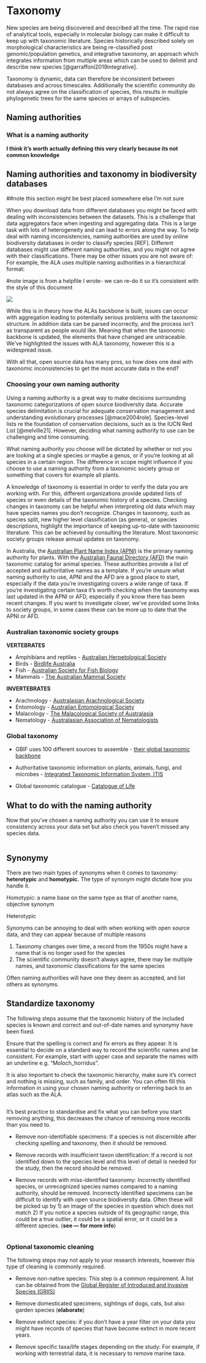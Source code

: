 # Taxonomy {#sec-standardise-taxonomy}

New species are being discovered and described all the time. The rapid rise of analytical tools, especially in molecular biology can make it difficult to keep up with taxonomic literature. Species historically described solely on morphological characteristics are being re-classified post genomic/population genetics, and integrative taxonomy, an approach which integrates information from multiple areas which can be used to delimit and describe new species [@garraffoni2019integrative].

Taxonomy is dynamic, data can therefore be inconsistent between databases and across timescales. Additionally the scientific community do not always agree on the classification of species, this results in multiple phylogenetic trees for the same species or arrays of subspecies.

## Naming authorities

### What is a naming authority

**I think it's worth actually defining this very clearly because its not common knowledge**

## Naming authorities and taxonomy in biodiversity databases

##note this section might be best placed somewhere else I'm not sure

When you download data from different databases you might be faced with dealing with inconsistencies between the datasets. This is a challenge that data aggregators face when ingesting and aggregating data. This is a large task with lots of heterogeneity and can lead to errors along the way. To help deal with naming inconsistencies, naming authorities are used by online biodiversity databases in order to classify species \[REF\]. Different databases might use different naming authorities, and you might not agree with their classifications. There may be other issues you are not aware of: For example, the ALA uses multiple naming authorities in a hierarchical format:

#note image is from a helpfile I wrote- we can re-do it so it's consistent with the style of this document

![](images/image-1066364510.png)

While this is in theory how the ALAs backbone is built, issues can occur with aggregation leading to potentially serious problems with the taxonomic structure. In addition data can be parsed incorrectly, and the process isn't as transparent as people would like. Meaning that when the taxonomic backbone is updated, the elements that have changed are untraceable. We've highlighted the issues with ALA taxonomy, however this is a widespread issue.

With all that, open source data has many pros, so how does one deal with taxonomic inconsistencies to get the most accurate data in the end?

### Choosing your own naming authority

Using a naming authority is a great way to make decisions surrounding taxonomic categorizations of open source biodiversity data. Accurate species delimitation is crucial for adequate conservation management and understanding evolutionary processes [@mace2004role]. Species-level lists re the foundation of conservation decisions, such as is the IUCN Red List [@melville21]. However, deciding what naming authority to use can be challenging and time consuming.

What naming authority you choose will be dictated by whether or not you are looking at a single species or maybe a genus, or if you're looking at all species in a certain region. The difference in scope might influence if you choose to use a naming authority from a taxonomic society group or something that covers for example all plants.

A knowledge of taxonomy is essential in order to verify the data you are working with. For this, different organizations provide updated lists of species or even details of the taxonomic history of a species. Checking changes in taxonomy can be helpful when interpreting old data which may have species names you don't recognize. Changes in taxonomy, such as species split, new higher level classification (as genera), or species descriptions, highlight the importance of keeping up-to-date with taxonomic literature. This can be achieved by consulting the literature. Most taxonomic society groups release annual updates on taxonomy.

In Australia, the [Australian Plant Name Index (APNI)](https://www.anbg.gov.au/apni/) is the primary naming authority for plants. With the [Australian Faunal Directory (AFD)](https://biodiversity.org.au/afd/home) the main taxonomic catalog for animal species. These authorities provide a list of accepted and authoritative names as a template. If you're unsure what naming authority to use, APNI and the AFD are a good place to start, especially if the data you're investigating covers a wide range of taxa. If you're investigating certain taxa it's worth checking when the taxonomy was last updated in the APNI or AFD, especially if you know there has been recent changes. If you want to investigate closer, we've provided some links to society groups, in some cases these can be more up to date that the APNI or AFD.

### Australian taxonomic society groups

**VERTEBRATES**

-   Amphibians and reptiles - [Australian Herpetological Society](https://ahs.org.au/)\
-   Birds - [Birdlife Australia](https://www.birdlife.org.au/)\
-   Fish - [Australian Society for Fish Biology](https://www.asfb.org.au/)\
-   Mammals - [The Australian Mammal Society](https://australianmammals.org.au/)

**INVERTEBRATES**

-   Arachnology - [Australasian Arachnological Society](www.australasianarachnologicalsociety.org)\
-   Entomology - [Australian Entomological Society](https://www.austentsoc.org.au/)\
-   Malacology - [The Malacological Society of Australasia](https://www.malsocaus.org/)\
-   Nematology - [Australasian Association of Nematologists](https://www.nematologists.org.au/)

### Global taxonomy

-   GBIF uses 100 different sources to assemble - [their global taxonomic backbone](https://www.gbif.org/dataset/d7dddbf4-2cf0-4f39-9b2a-bb099caae36c)

-   Authoritative taxonomic information on plants, animals, fungi, and microbes - [Integrated Taxonomic Information System, ITIS](https://www.itis.gov/)

-   Global taxonomic catalogue - [Catalogue of Life](https://www.catalogueoflife.org/)

## What to do with the naming authority

Now that you've chosen a naming authority you can use it to ensure consistency across your data set but also check you haven't missed any species data.

```r

```

## Synonymy

There are two main types of synonyms when it comes to taxonomy: **heterotypic** and **homotypic.** The type of synonym might dictate how you handle it.

Homotypic: a name base on the same type as that of another name, objective synonym

Heterotypic

Synonyms can be annoying to deal with when working with open source data, and they can appear because of multiple reasons

1.  Taxonomy changes over time, a record from the 1950s might have a name that is no longer used for the species
2.  The scientific community doesn't always agree, there may be multiple names, and taxonomic classifications for the same species

Often naming authorities will have one they deem as accepted, and list others as synonyms.

## Standardize taxonomy

The following steps assume that the taxonomic history of the included species is known and correct and out-of-date names and synonymy have been fixed.

Ensure that the spelling is correct and fix errors as they appear. It is essential to decide on a standard way to record the scientific names and be consistent. For example, start with upper case and separate the names with an underline e.g. "Moloch_horridus".

It is also important to check the taxonomic hierarchy, make sure it's correct and nothing is missing, such as family, and order. You can often fill this information in using your chosen naming authority or referring back to an atlas such as the ALA.

```r

```

It's best practice to standardise and fix what you can before you start removing anything, this decreases the chance of removing more records than you need to.

-   Remove non-identifiable specimens: If a species is not discernible after checking spelling and taxonomy, then it should be removed.

-   Remove records with insufficient taxon identification: If a record is not identified down to the species level and this level of detail is needed for the study, then the record should be removed.

-   Remove records with miss-identified taxonomy: Incorrectly identified species, or unrecognized species names compared to a naming authority, should be removed. Incorrectly identified specimens can be difficult to identify with open source biodiversity data. Often these will be picked up by 1) an image of the species in question which does not match 2) If you notice a species outside of its geographic range, this could be a true outlier, it could be a spatial error, or it could be a different species. (**see --- for more info**)

```r

```

### Optional taxonomic cleaning

The following steps may not apply to your research interests, however this type of cleaning is commonly required.

-   Remove non-native species: This step is a common requirement. A list can be obtained from the [Global Register of Introduced and Invasive Species (GRIIS)](https://griis.org/)

-   Remove domesticated specimens, sightings of dogs, cats, but also garden species (**elaborate**)

-   Remove extinct species: if you don't have a year filter on your data you might have records of species that have become extinct in more recent years.

-   Remove specific taxa/life stages depending on the study: For example, if working with terrestrial data, it is necessary to remove marine taxa.

```r

```

## 
